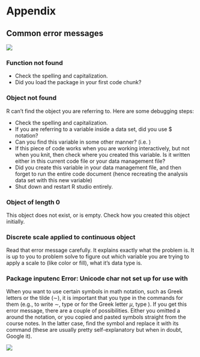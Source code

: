 # Appendix {.unnumbered}

## Common error messages

![](images/monster_debugging.png)

### Function not found

- Check the spelling and capitalization. 
- Did you load the package in your first code chunk?

### Object not found
R can't find the object you are referring to. Here are some debugging steps:

- Check the spelling and capitalization. 
- If you are referring to a variable inside a data set, did you use \$ notation?
- Can you find this variable in some other manner? (i.e. \R{head(var)})
- If this piece of code works when you are working interactively, but not when you knit, then check where you created this variable. Is it written either in this current code file or your data management file? 
- Did you create this variable in your data management file, and then forget to run the entire code document (hence recreating the analysis data set with this new variable)
- Shut down and restart R studio entirely. 

### Object of length 0
This object does not exist, or is empty. Check how you created this object initially. 

### Discrete scale applied to continuous object
Read that error message carefully. It explains exactly what the problem is. It is up to you to problem solve to figure out which variable you are trying to apply a scale to (like color or fill), what it's data type is. 

### Package inputenc Error: Unicode char not set up for use with \LaTeX

When you want to use certain symbols in math notation, such as Greek letters or the tilde ($\sim$), it is important that you type in the \LaTeX  commands for them (e.g., to write $\sim$, type \verb!$\sim$! or for the Greek letter $\mu$, type \verb!$\mu$!). If you get this error message, there are a couple of possibilities. Either you omitted a \R{\$} around the notation, or you copied and pasted symbols straight from the course notes. In the latter case, find the symbol and replace it with its \LaTeX  command (these are usually pretty self-explanatory but when in doubt, Google it).

![](images/monster_abort.png)
